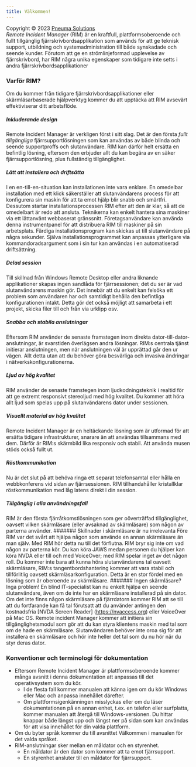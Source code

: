 ```yaml
---
title: Välkommen!
---
```


Copyright © 2023 [Pneuma Solutions](https://www.pneumasolutions.com)  
*Remote Incident Manager* (RIM) är en kraftfull, plattformsoberoende och fullt tillgänglig fjärrskrivbordsapplikation som används för att ge teknisk support, utbildning och systemadministration till både synskadade och seende kunder. Förutom att ge en strömlinjeformad upplevelse av fjärrskrivbord, har RIM några unika egenskaper som tidigare inte setts i andra fjärrskrivbordsapplikationer

### Varför RIM?
Om du kommer från tidigare fjärrskrivbordsapplikationer eller skärmläsarbaserade hjälpverktyg kommer du att upptäcka att RIM avsevärt effektiviserar ditt arbetsflöde.
##### Inkluderande design
Remote Incident Manager är verkligen först i sitt slag. Det är den första *fullt tillgängliga* fjärrsupportlösningen som kan användas av både blinda och seende supportproffs och slutanvändare. RIM kan därför helt ersätta en befintlig lösning, eftersom den erbjuder allt du kan begära av en säker fjärrsupportlösning, plus fullständig tillgänglighet.
##### Lätt att installera och driftsätta
I en en-till-en-situation kan installationen inte vara enklare. En omedelbar installation med ett klick säkerställer att slutanvändarens process för att konfigurera sin maskin för att ta emot hjälp blir snabb och smärtfri. Dessutom startar installationsprocessen RIM efter att den är klar, så att de omedelbart är redo att ansluta.
Teknikerna kan enkelt hantera sina maskiner via ett lättanvänt webbaserat gränssnitt. Företagsanvändare kan använda denna instrumentpanel för att distribuera RIM till maskiner på sin arbetsplats. Färdiga installationsprogram kan skickas ut till slutanvändare på några sekunder. Själva installationsprogrammet kan anpassas ytterligare via kommandoradsargument som i sin tur kan användas i en automatiserad driftsättning.
##### Delad session
Till skillnad från Windows Remote Desktop eller andra liknande applikationer skapas ingen sandlåda för fjärrsessionen; det du ser är vad slutanvändarens maskin gör. Det innebär att du enkelt kan felsöka ett problem som användaren har och samtidigt behålla den befintliga konfigurationen intakt. Detta gör det också möjligt att samarbeta i ett projekt, skicka filer till och från via urklipp osv.
##### Snabba och stabila anslutningar
Eftersom RIM använder de senaste framstegen inom direkta dator-till-dator-anslutningar, är svarstiden överlägsen andra lösningar. RIM:s centrala tjänst initierar anslutningen, men när anslutningen väl är upprättad går den ur vägen. Allt detta utan att du behöver göra besvärliga och invasiva ändringar i nätverkskonfigurationerna.
##### Ljud av hög kvalitet
RIM använder de senaste framstegen inom ljudkodningsteknik i realtid för att ge extremt responsivt stereoljud med hög kvalitet. Du kommer att höra allt ljud som spelas upp på slutanvändarens dator under sessionen.
##### Visuellt material av hög kvalitet
Remote Incident Manager är en heltäckande lösning som är utformad för att ersätta tidigare infrastrukturer, snarare än att användas tillsammans med dem. Därför är RIM:s skärmbild lika responsiv och stabil. Att använda musen stöds också fullt ut.
##### Röstkommunikation
Nu är det slut på att behöva ringa ett separat telefonsamtal eller hålla en webbkonferens vid sidan av fjärrsessionen. RIM tillhandahåller kristallklar röstkommunikation med låg latens direkt i din session.
##### Tillgänglig i *alla* användningsfall
RIM är den första fjärråtkomstlösningen som ger oöverträffad tillgänglighet, oavsett vilken skärmläsare (eller avsaknad av skärmläsare) som någon av parterna använder.
####### Skillnader i skärmläsare är nu irrelevanta
Före RIM var det svårt att hjälpa någon som använde en annan skärmläsare än man själv. Med RIM hör detta nu till det förflutna. RIM bryr sig inte om vad någon av parterna kör. Du kan köra JAWS medan personen du hjälper kan köra NVDA eller till och med VoiceOver; med RIM spelar inget av det någon roll. Du kommer inte bara att kunna höra slutanvändarens tal oavsett skärmläsare, RIM:s tangentbordshantering kommer att vara stabil och tillförlitlig oavsett skärmläsarkonfiguration. Detta är en stor fördel med en lösning som är oberoende av skärmläsare.
####### Ingen skärmläsare? Inga problem!
En blind IT-specialist kan nu enkelt hjälpa en seende slutanvändare, även om de inte har en skärmläsare installerad på sin dator. Om det inte finns någon skärmläsare på fjärrdatorn kommer RIM att se till att du fortfarande kan få tal förutsatt att du använder antingen den kostnadsfria [NVDA Screen Reader] (https://nvaccess.org) eller VoiceOver på Mac OS. Remote incident Manager kommer att initiera sin tillgänglighetsmodul som gör att du kan styra klientens maskin med tal som om de hade en skärmläsare. Slutanvändaren behöver inte oroa sig för att installera en skärmläsare och hör inte heller det tal som du nu hör när du styr deras dator.
### Konventioner och terminologi för dokumentation
* Eftersom Remote Incident Manager är plattformsoberoende kommer många avsnitt i denna dokumentation att anpassas till det operativsystem som du kör.
    * I de flesta fall kommer manualen att känna igen om du kör Windows eller Mac och anpassa innehållet därefter.
    * Om plattformsigenkänningen misslyckas eller om du läser dokumentationen på en annan enhet, t.ex. en telefon eller surfplatta, kommer manualen att återgå till Windows-versionen. Du hittar knappar både längst upp och längst ner på sidan som kan användas för att visa innehållet för din valda plattform.
* Om du byter språk kommer du till avsnittet Välkommen i manualen för det valda språket.
* RIM-anslutningar sker mellan en måldator och en styrenhet.
    * En måldator är den dator som kommer att ta emot fjärrsupport.
    * En styrenhet ansluter till en måldator för fjärrsupport.
